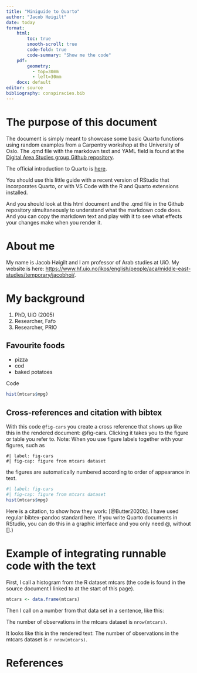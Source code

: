 ```yaml
---
title: "Miniguide to Quarto"
author: "Jacob Høigilt"
date: today
format: 
    html:
        toc: true
        smooth-scroll: true
        code-fold: true
        code-summary: "Show me the code"
    pdf:
        geometry: 
          - top=30mm
          - left=30mm
    docx: default
editor: source
bibliography: conspiracies.bib
---
```


# The purpose of this document
The document is simply meant to showcase some basic Quarto functions using random examples from a Carpentry workshop at the University of Oslo. The .qmd file with the markdown text and YAML field is found at the [Digital Area Studies group Github repository](https://github.com/ikos-dighum/ikos-dighum.github.io/blob/main/contents/miniguide_quarto.qmd).

The official introduction to Quarto is [here](https://quarto.org/docs/get-started/).

You should use this little guide with a recent version of RStudio that incorporates Quarto, or with VS Code with the R and Quarto extensions installed. 

And you should look at this html document and the .qmd file in the Github repository simultaneously to understand what the markdown code does. And you can copy the markdown text and play with it to see what effects your changes make when you render it.

# About me

My name is Jacob Høigilt and I am professor of Arab studies at UiO. My website is here: <https://www.hf.uio.no/ikos/english/people/aca/middle-east-studies/temporary/jacobhoi/>.

# My background

1.  PhD, UiO (2005)
2.  Researcher, Fafo
3.  Researcher, PRIO

## Favourite foods

-   pizza
-   cod
-   baked potatoes

Code

```r
hist(mtcars$mpg)
```

## Cross-references and citation with bibtex

With this code `@fig-cars` you create a cross reference that shows up like this in the rendered document: @fig-cars. Clicking it takes you to the figure or table you refer to. Note: When you use figure 
labels together with your figures, such as  
```
#| label: fig-cars
#| fig-cap: figure from mtcars dataset
``` 

the figures are automatically numbered according to order of appearance in text.

```r
#| label: fig-cars
#| fig-cap: figure from mtcars dataset
hist(mtcars$mpg)
```

Here is a citation, to show how they work: [@Butter2020b]. I have used regular bibtex-pandoc standard here. If you write Quarto documents in RStudio, you can do this in a graphic interface and you only need \@, without \[\].)

# Example of integrating runnable code with the text

First, I call a histogram from the R dataset mtcars (the code is found in the source document I linked to at the start of this page).

```r
mtcars <- data.frame(mtcars)
```

Then I  call on a number from that data set in a sentence, like this:

The number of observations in the mtcars dataset is `nrow(mtcars)`. 

It looks like this in the rendered text:
The number of observations in the mtcars dataset is `r nrow(mtcars)`.

# References
